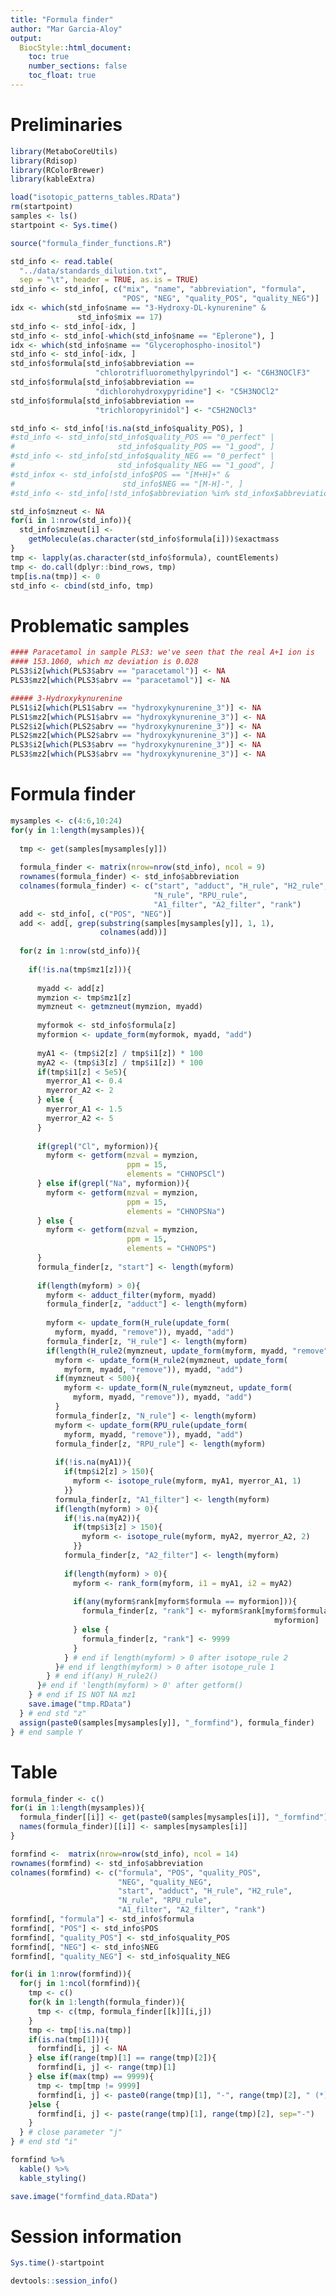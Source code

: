 ```yaml
---
title: "Formula finder"
author: "Mar Garcia-Aloy"
output: 
  BiocStyle::html_document:
    toc: true
    number_sections: false
    toc_float: true
---
```


# Preliminaries

```r
library(MetaboCoreUtils)
library(Rdisop)
library(RColorBrewer)
library(kableExtra)

load("isotopic_patterns_tables.RData")
rm(startpoint)
samples <- ls()
startpoint <- Sys.time()

source("formula_finder_functions.R")

std_info <- read.table(
  "../data/standards_dilution.txt",
  sep = "\t", header = TRUE, as.is = TRUE)
std_info <- std_info[, c("mix", "name", "abbreviation", "formula",
                         "POS", "NEG", "quality_POS", "quality_NEG")]
idx <- which(std_info$name == "3-Hydroxy-DL-kynurenine" & 
               std_info$mix == 17)
std_info <- std_info[-idx, ]
std_info <- std_info[-which(std_info$name == "Eplerone"), ]
idx <- which(std_info$name == "Glycerophospho-inositol")
std_info <- std_info[-idx, ]
std_info$formula[std_info$abbreviation == 
                   "chlorotrifluoromethylpyrindol"] <- "C6H3NOClF3"
std_info$formula[std_info$abbreviation == 
                   "dichlorohydroxypyridine"] <- "C5H3NOCl2"
std_info$formula[std_info$abbreviation == 
                   "trichloropyrinidol"] <- "C5H2NOCl3"

std_info <- std_info[!is.na(std_info$quality_POS), ]
#std_info <- std_info[std_info$quality_POS == "0_perfect" | 
#                       std_info$quality_POS == "1_good", ]
#std_info <- std_info[std_info$quality_NEG == "0_perfect" | 
#                       std_info$quality_NEG == "1_good", ]
#std_infox <- std_info[std_info$POS == "[M+H]+" & 
#                        std_info$NEG == "[M-H]-", ]
#std_info <- std_info[!std_info$abbreviation %in% std_infox$abbreviation,]

std_info$mzneut <- NA
for(i in 1:nrow(std_info)){
  std_info$mzneut[i] <- 
    getMolecule(as.character(std_info$formula[i]))$exactmass
}
tmp <- lapply(as.character(std_info$formula), countElements)
tmp <- do.call(dplyr::bind_rows, tmp)
tmp[is.na(tmp)] <- 0
std_info <- cbind(std_info, tmp)
```


# Problematic samples

```r
#### Paracetamol in sample PLS3: we've seen that the real A+1 ion is 
#### 153.1060, which mz deviation is 0.028
PLS3$i2[which(PLS3$abrv == "paracetamol")] <- NA
PLS3$mz2[which(PLS3$abrv == "paracetamol")] <- NA

##### 3-Hydroxykynurenine
PLS1$i2[which(PLS1$abrv == "hydroxykynurenine_3")] <- NA
PLS1$mz2[which(PLS1$abrv == "hydroxykynurenine_3")] <- NA
PLS2$i2[which(PLS2$abrv == "hydroxykynurenine_3")] <- NA
PLS2$mz2[which(PLS2$abrv == "hydroxykynurenine_3")] <- NA
PLS3$i2[which(PLS3$abrv == "hydroxykynurenine_3")] <- NA
PLS3$mz2[which(PLS3$abrv == "hydroxykynurenine_3")] <- NA
```



# Formula finder

```r
mysamples <- c(4:6,10:24)
for(y in 1:length(mysamples)){
  
  tmp <- get(samples[mysamples[y]])
  
  formula_finder <- matrix(nrow=nrow(std_info), ncol = 9)
  rownames(formula_finder) <- std_info$abbreviation
  colnames(formula_finder) <- c("start", "adduct", "H_rule", "H2_rule", 
                                "N_rule", "RPU_rule", 
                                "A1_filter", "A2_filter", "rank")
  add <- std_info[, c("POS", "NEG")]
  add <- add[, grep(substring(samples[mysamples[y]], 1, 1), 
                    colnames(add))]
  
  for(z in 1:nrow(std_info)){
    
    if(!is.na(tmp$mz1[z])){
      
      myadd <- add[z]
      mymzion <- tmp$mz1[z]
      mymzneut <- getmzneut(mymzion, myadd)
      
      myformok <- std_info$formula[z]
      myformion <- update_form(myformok, myadd, "add")
      
      myA1 <- (tmp$i2[z] / tmp$i1[z]) * 100
      myA2 <- (tmp$i3[z] / tmp$i1[z]) * 100
      if(tmp$i1[z] < 5e5){
        myerror_A1 <- 0.4
        myerror_A2 <- 2
      } else {
        myerror_A1 <- 1.5
        myerror_A2 <- 5
      }
      
      if(grepl("Cl", myformion)){
        myform <- getform(mzval = mymzion,
                          ppm = 15,
                          elements = "CHNOPSCl")
      } else if(grepl("Na", myformion)){
        myform <- getform(mzval = mymzion,
                          ppm = 15,
                          elements = "CHNOPSNa")
      } else {
        myform <- getform(mzval = mymzion,
                          ppm = 15,
                          elements = "CHNOPS")
      }
      formula_finder[z, "start"] <- length(myform)
      
      if(length(myform) > 0){
        myform <- adduct_filter(myform, myadd)
        formula_finder[z, "adduct"] <- length(myform)
        
        myform <- update_form(H_rule(update_form(
          myform, myadd, "remove")), myadd, "add")
        formula_finder[z, "H_rule"] <- length(myform)
        if(length(H_rule2(mymzneut, update_form(myform, myadd, "remove")))>0){
          myform <- update_form(H_rule2(mymzneut, update_form(
            myform, myadd, "remove")), myadd, "add")
          if(mymzneut < 500){
            myform <- update_form(N_rule(mymzneut, update_form(
              myform, myadd, "remove")), myadd, "add")
          }
          formula_finder[z, "N_rule"] <- length(myform)
          myform <- update_form(RPU_rule(update_form(
            myform, myadd, "remove")), myadd, "add")
          formula_finder[z, "RPU_rule"] <- length(myform)
          
          if(!is.na(myA1)){
            if(tmp$i2[z] > 150){
              myform <- isotope_rule(myform, myA1, myerror_A1, 1)
            }}
          formula_finder[z, "A1_filter"] <- length(myform)
          if(length(myform) > 0){ 
            if(!is.na(myA2)){
              if(tmp$i3[z] > 150){
                myform <- isotope_rule(myform, myA2, myerror_A2, 2)
              }}
            formula_finder[z, "A2_filter"] <- length(myform)
            
            if(length(myform) > 0){
              myform <- rank_form(myform, i1 = myA1, i2 = myA2)
              
              if(any(myform$rank[myform$formula == myformion])){
                formula_finder[z, "rank"] <- myform$rank[myform$formula == 
                                                           myformion]
              } else {
                formula_finder[z, "rank"] <- 9999
              }
            } # end if length(myform) > 0 after isotope_rule 2
          }# end if length(myform) > 0 after isotope_rule 1
        } # end if(any) H_rule2()
      }# end if 'length(myform) > 0' after getform()
    } # end if IS NOT NA mz1
    save.image("tmp.RData")
  } # end std "z"
  assign(paste0(samples[mysamples[y]], "_formfind"), formula_finder)
} # end sample Y
```


# Table

```r
formula_finder <- c()
for(i in 1:length(mysamples)){
  formula_finder[[i]] <- get(paste0(samples[mysamples[i]], "_formfind"))
  names(formula_finder)[[i]] <- samples[mysamples[i]]
}

formfind <-  matrix(nrow=nrow(std_info), ncol = 14)
rownames(formfind) <- std_info$abbreviation
colnames(formfind) <- c("formula", "POS", "quality_POS", 
                        "NEG", "quality_NEG", 
                        "start", "adduct", "H_rule", "H2_rule", 
                        "N_rule", "RPU_rule", 
                        "A1_filter", "A2_filter", "rank")
formfind[, "formula"] <- std_info$formula
formfind[, "POS"] <- std_info$POS
formfind[, "quality_POS"] <- std_info$quality_POS
formfind[, "NEG"] <- std_info$NEG
formfind[, "quality_NEG"] <- std_info$quality_NEG

for(i in 1:nrow(formfind)){
  for(j in 1:ncol(formfind)){
    tmp <- c()
    for(k in 1:length(formula_finder)){
      tmp <- c(tmp, formula_finder[[k]][i,j])
    }
    tmp <- tmp[!is.na(tmp)]
    if(is.na(tmp[1])){
      formfind[i, j] <- NA
    } else if(range(tmp)[1] == range(tmp)[2]){
      formfind[i, j] <- range(tmp)[1]
    } else if(max(tmp) == 9999){
      tmp <- tmp[tmp != 9999]
      formfind[i, j] <- paste0(range(tmp)[1], "-", range(tmp)[2], " (*)")
    }else {
      formfind[i, j] <- paste(range(tmp)[1], range(tmp)[2], sep="-")
    }
  } # close parameter "j"
} # end std "i"

formfind %>%
  kable() %>%
  kable_styling()

save.image("formfind_data.RData")
```


# Session information

```r
Sys.time()-startpoint

devtools::session_info()
```
